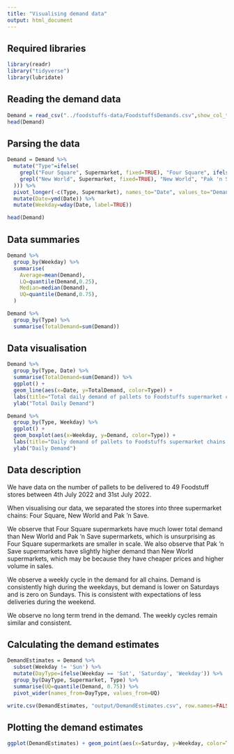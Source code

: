 ```yaml
---
title: "Visualising demand data"
output: html_document
---
```

## Required libraries
```r
library(readr)
library("tidyverse")
library(lubridate)
```

## Reading the demand data
```r
Demand = read_csv("../foodstuffs-data/FoodstuffsDemands.csv",show_col_types=FALSE)
head(Demand)
```

## Parsing the data
```r
Demand = Demand %>% 
  mutate("Type"=ifelse(
    grepl("Four Square", Supermarket, fixed=TRUE), "Four Square", ifelse(
    grepl("New World", Supermarket, fixed=TRUE), "New World", "Pak 'n Save"
  ))) %>%
  pivot_longer(-c(Type, Supermarket), names_to="Date", values_to="Demand") %>%
  mutate(Date=ymd(Date)) %>%
  mutate(Weekday=wday(Date, label=TRUE))

head(Demand)
```
## Data summaries
```r
Demand %>%
  group_by(Weekday) %>%
  summarise(
    Average=mean(Demand),
    LQ=quantile(Demand,0.25),
    Median=median(Demand),
    UQ=quantile(Demand,0.75),
  )
```

```r
Demand %>%
  group_by(Type) %>%
  summarise(TotalDemand=sum(Demand))
```


## Data visualisation

```r
Demand %>%
  group_by(Type, Date) %>%
  summarise(TotalDemand=sum(Demand)) %>%
  ggplot() +
  geom_line(aes(x=Date, y=TotalDemand, color=Type)) +
  labs(title="Total daily demand of pallets to Foodstuffs supermarket chains in Auckland") +
  ylab("Total Daily Demand")
```

```r
Demand %>%
  group_by(Type, Weekday) %>%
  ggplot() +
  geom_boxplot(aes(x=Weekday, y=Demand, color=Type)) +
  labs(title="Daily demand of pallets to Foodstuffs supermarket chains in Auckland") +
  ylab("Daily Demand")
```


## Data description
We have data on the number of pallets to be delivered to 49 Foodstuff stores between 4th July 2022 and 31st July 2022.

When visualising our data, we separated the stores into three supermarket chains: Four Square, New World and Pak 'n Save.

We observe that Four Square supermarkets have much lower total demand than New World and Pak 'n Save supermarkets, which is unsurprising as Four Square supermarkets are smaller in scale. We also observe that Pak 'n Save supermarkets have slightly higher demand than New World supermarkets, which may be because they have cheaper prices and higher volume in sales.

We observe a weekly cycle in the demand for all chains. Demand is consistently high during the weekdays, but demand is lower on Saturdays and is zero on Sundays. This is consistent with expectations of less deliveries during the weekend.

We observe no long term trend in the demand. The weekly cycles remain similar and consistent.

## Calculating the demand estimates

```r
DemandEstimates = Demand %>%
  subset(Weekday != 'Sun') %>%
  mutate(DayType=ifelse(Weekday == 'Sat', 'Saturday', 'Weekday')) %>%
  group_by(DayType, Supermarket, Type) %>%
  summarise(UQ=quantile(Demand, 0.75)) %>%
  pivot_wider(names_from=DayType, values_from=UQ)

write.csv(DemandEstimates, "output/DemandEstimates.csv", row.names=FALSE)
```

## Plotting the demand estimates
```r
ggplot(DemandEstimates) + geom_point(aes(x=Saturday, y=Weekday, color=Type, alpha=0.1)) + guides(alpha="none")
```

